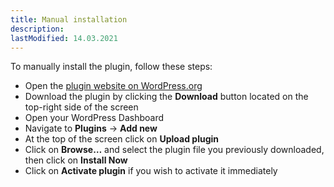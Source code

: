 ```yaml
---
title: Manual installation
description:
lastModified: 14.03.2021
---
```


To manually install the plugin, follow these steps:

 - Open the [plugin website on WordPress.org](https://wordpress.org/plugins/license-manager-for-woocommerce/)
 - Download the plugin by clicking the **Download** button located on the top-right side of the screen
 - Open your WordPress Dashboard
 - Navigate to **Plugins** → **Add new**
 - At the top of the screen click on **Upload plugin**
 - Click on **Browse…** and select the plugin file you previously downloaded, then click on **Install Now**
 - Click on **Activate plugin** if you wish to activate it immediately

